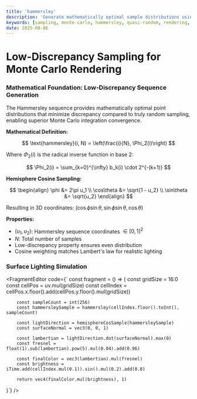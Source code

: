 ```yaml
---
title: 'hammersley'
description: 'Generate mathematically optimal sample distributions using Hammersley sequences for advanced rendering techniques'
keywords: [sampling, monte-carlo, hammersley, quasi-random, rendering, hemisphere]
date: 2025-08-06
---
```



# Low-Discrepancy Sampling for Monte Carlo Rendering

### Mathematical Foundation: Low-Discrepancy Sequence Generation

The Hammersley sequence provides mathematically optimal point distributions that minimize discrepancy compared to truly random sampling, enabling superior Monte Carlo integration convergence.

**Mathematical Definition:**

$$
\text{hammersley}(i, N) = \left(\frac{i}{N}, \Phi_2(i)\right)
$$

Where $\Phi_2(i)$ is the radical inverse function in base 2:

$$
\Phi_2(i) = \sum_{k=0}^{\infty} b_k(i) \cdot 2^{-(k+1)}
$$

**Hemisphere Cosine Sampling:**

$$
\begin{align}
\phi &= 2\pi u_1 \\
\cos\theta &= \sqrt{1 - u_2} \\
\sin\theta &= \sqrt{u_2}
\end{align}
$$

Resulting in 3D coordinates: $(\cos\phi \sin\theta, \sin\phi \sin\theta, \cos\theta)$

**Properties:**

- $(u_1, u_2)$: Hammersley sequence coordinates $\in [0,1]^2$
- $N$: Total number of samples
- Low-discrepancy property ensures even distribution
- Cosine weighting matches Lambert's law for realistic lighting

### Surface Lighting Simulation

<FragmentEditor
        code={`
const fragment = () => {
        const gridSize = 16.0
        const cellPos = uv.mul(gridSize)
        const cellIndex = cellPos.x.floor().add(cellPos.y.floor().mul(gridSize))

        const sampleCount = int(256)
        const hammersleySample = hammersley(cellIndex.floor().toInt(), sampleCount)

        const lightDirection = hemisphereCosSample(hammersleySample)
        const surfaceNormal = vec3(0, 0, 1)

        const lambertian = lightDirection.dot(surfaceNormal).max(0)
        const fresnel = float(1).sub(lambertian).pow(5).mul(0.04).add(0.96)

        const finalColor = vec3(lambertian).mul(fresnel)
        const brightness = iTime.add(cellIndex.mul(0.1)).sin().mul(0.2).add(0.8)

        return vec4(finalColor.mul(brightness), 1)

}`}
/>
